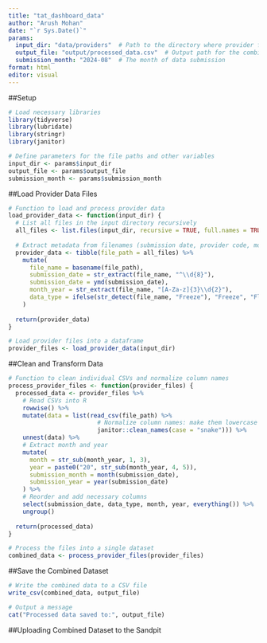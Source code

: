 ```yaml
---
title: "tat_dashboard_data"
author: "Arush Mohan"
date: "`r Sys.Date()`"
params:
  input_dir: "data/providers"  # Path to the directory where provider folders are stored
  output_file: "output/processed_data.csv"  # Output path for the combined data
  submission_month: "2024-08"  # The month of data submission 
format: html
editor: visual
---
```


##Setup

```r
# Load necessary libraries
library(tidyverse)
library(lubridate)
library(stringr)
library(janitor)

# Define parameters for the file paths and other variables
input_dir <- params$input_dir
output_file <- params$output_file
submission_month <- params$submission_month

```

##Load Provider Data Files

```r

# Function to load and process provider data
load_provider_data <- function(input_dir) {
  # List all files in the input directory recursively
  all_files <- list.files(input_dir, recursive = TRUE, full.names = TRUE, pattern = "*.csv")
  
  # Extract metadata from filenames (submission date, provider code, month-year, data type)
  provider_data <- tibble(file_path = all_files) %>%
    mutate(
      file_name = basename(file_path),
      submission_date = str_extract(file_name, "^\\d{8}"),
      submission_date = ymd(submission_date),
      month_year = str_extract(file_name, "[A-Za-z]{3}\\d{2}"),
      data_type = ifelse(str_detect(file_name, "Freeze"), "Freeze", "Flex")
    )
  
  return(provider_data)
}

# Load provider files into a dataframe
provider_files <- load_provider_data(input_dir)


```

##Clean and Transform Data

```r

# Function to clean individual CSVs and normalize column names
process_provider_files <- function(provider_files) {
  processed_data <- provider_files %>%
    # Read CSVs into R
    rowwise() %>%
    mutate(data = list(read_csv(file_path) %>%
                         # Normalize column names: make them lowercase and replace spaces with underscores
                         janitor::clean_names(case = "snake"))) %>%
    unnest(data) %>%
    # Extract month and year
    mutate(
      month = str_sub(month_year, 1, 3),
      year = paste0("20", str_sub(month_year, 4, 5)),
      submission_month = month(submission_date),
      submission_year = year(submission_date)
    ) %>%
    # Reorder and add necessary columns
    select(submission_date, data_type, month, year, everything()) %>%
    ungroup()
  
  return(processed_data)
}

# Process the files into a single dataset
combined_data <- process_provider_files(provider_files)

```

##Save the Combined Dataset

```r

# Write the combined data to a CSV file
write_csv(combined_data, output_file)

# Output a message
cat("Processed data saved to:", output_file)

```

##Uploading Combined Dataset to the Sandpit

```r


```

